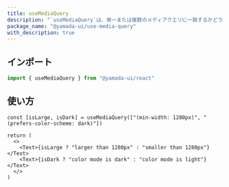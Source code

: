 ```yaml
---
title: useMediaQuery
description: "`useMediaQuery`は、単一または複数のメディアクエリに一致するかどうかを検知するカスタムフックです。"
package_name: "@yamada-ui/use-media-query"
with_description: true
---
```


## インポート

```ts
import { useMediaQuery } from "@yamada-ui/react"
```

## 使い方

```tsx functional=true
const [isLarge, isDark] = useMediaQuery(["(min-width: 1280px)", "(prefers-color-scheme: dark)"])

return (
  <>
    <Text>{isLarge ? "larger than 1280px" : "smaller than 1280px"}</Text>
    <Text>{isDark ? "color mode is dark" : "color mode is light"}</Text>
  </>
)
```
